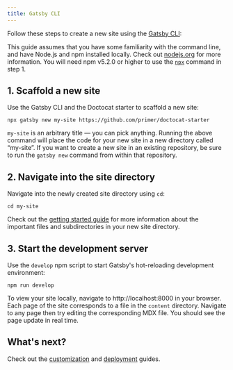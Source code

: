```yaml
---
title: Gatsby CLI
---
```


Follow these steps to create a new site using the [Gatsby CLI](https://www.gatsbyjs.org/docs/gatsby-cli/):

<Note>

This guide assumes that you have some familiarity with the command line, and have Node.js and npm installed locally. Check out [nodejs.org](https://nodejs.org) for more information. You will need npm v5.2.0 or higher to use the [`npx`](https://blog.npmjs.org/post/162869356040/introducing-npx-an-npm-package-runner) command in step 1.

</Note>

## 1. Scaffold a new site

Use the Gatsby CLI and the Doctocat starter to scaffold a new site:

```shell
npx gatsby new my-site https://github.com/primer/doctocat-starter
```

`my-site` is an arbitrary title — you can pick anything. Running the above command will place the code for your new site in a new directory called “my-site”. If you want to create a new site in an existing repository, be sure to run the `gatsby new` command from within that repository.

## 2. Navigate into the site directory

Navigate into the newly created site directory using `cd`:

```shell
cd my-site
```

Check out the [getting started guide](/getting-started) for more information about the important files and subdirectories in your new site directory.

## 3. Start the development server

Use the `develop` npm script to start Gatsby's hot-reloading development environment:

```shell
npm run develop
```

To view your site locally, navigate to http://localhost:8000 in your browser. Each page of the site corresponds to a file in the `content` directory. Navigate to any page then try editing the corresponding MDX file. You should see the page update in real time.

## What's next?

Check out the [customization](/usage/customization) and [deployment](/usage/deployment) guides.
